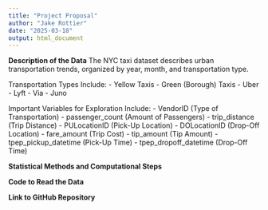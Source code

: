 ---
title: "Project Proposal"
author: "Jake Rottier"
date: "2025-03-18"
output: html_document
---

**Description of the Data**
The NYC taxi dataset describes urban transportation trends, organized by year, month, and transportation type. 

Transportation Types Include:
- Yellow Taxis
- Green (Borough) Taxis
- Uber
- Lyft
- Via
- Juno

Important Variables for Exploration Include:
- VendorID (Type of Transportation)
- passenger_count (Amount of Passengers)
- trip_distance (Trip Distance)
- PULocationID (Pick-Up Location)
- DOLocationID (Drop-Off Location)
- fare_amount (Trip Cost)
- tip_amount (Tip Amount)
- tpep_pickup_datetime (Pick-Up Time)
- tpep_dropoff_datetime (Drop-Off Time) 

**Statistical Methods and Computational Steps**

**Code to Read the Data**

**Link to GitHub Repository**
      
      